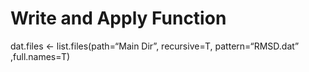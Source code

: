 # Write and Apply Function

dat.files  <- list.files(path="Main Dir",
                                recursive=T,
                                pattern="RMSD.dat"
                                ,full.names=T)
